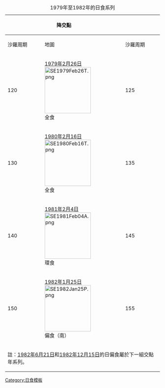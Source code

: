 {{Lunar year eclipse set info}}
{|  class=wikitable width=500
|+ 1979年至1982年的日食系列
!colspan=2|降交點
|rowspan=6|&nbsp;
!colspan=2|升交點
|- style="text-align:center;"
!沙羅周期||地圖
!沙羅周期||地圖
|- style="text-align:center;"
|120||[[1979年2月26日日食|1979年2月26日]]<BR>[[File:SE1979Feb26T.png|150px]]<BR>全食
|125||[[1979年8月22日日食|1979年8月22日]]<BR>[[File:SE1979Aug22A.png|150px]]<BR>環食
|- style="text-align:center;"
|130||[[1980年2月16日日食|1980年2月16日]]<BR>[[File:SE1980Feb16T.png|150px]]<BR>全食
|135||[[1980年8月10日日食|1980年8月10日]]<BR>[[File:SE1980Aug10A.png|150px]]<BR>環食
|- style="text-align:center;"
|140||[[1981年2月4日日食|1981年2月4日]]<BR>[[File:SE1981Feb04A.png|150px]]<BR>環食
|145||[[1981年7月31日日食|1981年7月31日]]<BR>[[File:SE1981Jul31T.png|150px]]<BR>全食
|- style="text-align:center;"
|150||[[1982年1月25日日食|1982年1月25日]]<BR>[[File:SE1982Jan25P.png|150px]]<BR>偏食（南）
|155||[[1982年7月20日日食|1982年7月20日]]<BR>[[File:SE1982Jul20P.png|150px]]<BR>偏食（北）
|-
!colspan=7|註：[[1982年6月21日日食|1982年6月21日]]和[[1982年12月15日日食|1982年12月15日]]的日偏食屬於下一組交點年系列。
|}<noinclude>
[[Category:日食模板]]
</noinclude>